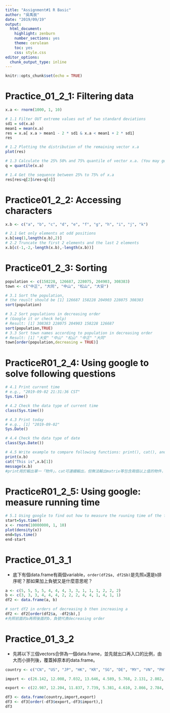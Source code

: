 ```yaml
---
title: "Assignment#1 R Basic"
author: "吳禹辰"
date: "2019/09/19"
output:
  html_document:
    highlight: zenburn
    number_sections: yes
    theme: cerulean
    toc: yes
    css: style.css
editor_options:
  chunk_output_type: inline
---
```


```r
knitr::opts_chunk$set(echo = TRUE)
```


# Practice_01_2_1: Filtering data
```r
x.a <- rnorm(1000, 1, 10)

# 1.1 Filter OUT extreme values out of two standard deviations
sd1 = sd(x.a)
mean1 = mean(x.a)
res = x.a[ x.a > mean1 - 2 * sd1 & x.a < mean1 + 2 * sd1]
res

# 1.2 Plotting the distribution of the remaining vector x.a
plot(res)

# 1.3 Calculate the 25% 50% and 75% quantile of vector x.a. (You may google "quantile r)
q = quantile(x.a)

# 1.4 Get the sequence between 25% to 75% of x.a
res[res>q[2]&res<q[4]]

```



# Practice01_2_2: Accessing characters
```r
x.b <- c("a", "b", "c", "d", "e", "f", "g", "h", "i", "j", "k")

# 2.1 Get only elements at odd positions
x.b[seq(1,length(x.b),2)]
# 2.2 Truncate the first 2 elements and the last 2 elements
x.b[c(-1,-2,-length(x.b),-length(x.b))]
```


# Practice01_2_3: Sorting
```r
population <- c(158228, 126687, 228075, 204903, 308383)
town <- c("中正", "大同", "中山", "松山", "大安")

# 3.1 Sort the population, 
# the reuslt should be [1] 126687 158228 204903 228075 308383
sort(population)

# 3.2 Sort populations in decreasing order 
# (Google it or check help)
# Result: [1] 308383 228075 204903 158228 126687
sort(population,TRUE)
# 3.3 Sort town names according to population in decreasing order
# Result: [1] "大安" "中山" "松山" "中正" "大同"
town[order(population,decreasing = TRUE)]

```


# PracticeR01_2_4: Using google to solve following questions
```r
# 4.1 Print current time
# e.g., "2019-09-02 21:31:36 CST"
Sys.time()

# 4.2 Check the data type of current time
class(Sys.time())

# 4.3 Print today
# e.g., [1] "2019-09-02"
Sys.Date()

# 4.4 Check the data type of date
class(Sys.Date())

# 4.5 Write example to compare following functions: print(), cat(), and message() 
print(x.b)
cat("This is",x.b[1])
message(x.b)
#print用於輸出單一「物件」，cat可連續輸出，但無法輸出matrix等包含兩個以上值的物件，message則可連續輸出物件中的值，且會highlight，多用於編寫package或function。
```


# PracticeR01_2_5: Using google: measure running time
```r
# 5.1 Using google to find out how to measure the ruuning time of the following code
start=Sys.time()
x <- rnorm(10000000, 1, 10) 
plot(density(x))
end=Sys.time()
end-start
```


# Practice_01_3_1

* 底下有個data.frame有兩個variable，`order(df2$a, df2$b)`是先照`a`還是`b`排序呢？那如果加上負號又是什麼意思呢？

```r
a <- c(5, 5, 5, 5, 4, 4, 4, 3, 3, 1, 1, 1, 2, 2, 2)
b <- c(3, 3, 3, 4, 4, 4, 2, 2, 2, 4, 4, 1, 4, 1, 1)
df2 <- data.frame(a, b)

# sort df2 in orders of decreasing b then increasing a
df2 <- df2[order(df2$a, -df2$b),]
#先照前面的a再照後面的b，負號代表decreasing order
```

# Practice_01_3_2

* 先將以下三個vectors合併為一個data.frame，並先就出口再入口的比例，由大而小排列後，覆蓋掉原本的data.frame。
```r
country <- c("CN", "US", "JP", "HK", "KR", "SG", "DE", "MY", "VN", "PH", "TH", "AU", "NL", "SA", "ID", "GB", "IN", "FR", "IT", "AE")

import <- c(26.142, 12.008, 7.032, 13.646, 4.589, 5.768, 2.131, 2.802, 3.428, 3.019, 1.976, 1.118, 1.624, 0.449, 0.983, 1.302, 1.027, 0.553, 0.670, 0.455)

export <- c(22.987, 12.204, 11.837, 7.739, 5.381, 4.610, 2.866, 2.784, 2.414, 2.092, 1.839, 1.788, 1.665, 1.409, 1.391, 1.075, 0.974, 0.899, 0.800, 0.728)

df3 <- data.frame(country,import,export)
df3 <- df3[order(-df3$export,-df3$import),]
df3
```




